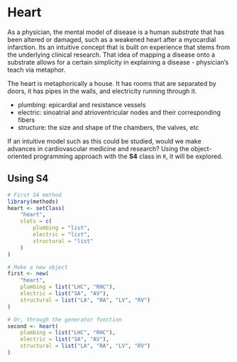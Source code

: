# Heart {#heart}

As a physician, the mental model of disease is a human _substrate_ that has been altered or damaged, such as a weakened heart after a myocardial infarction. Its an intuitive concept that is built on experience that stems from the underlying clinical research. That idea of mapping a disease onto a substrate allows for a certain simplicity in explaining a disease - physician's teach via metaphor.

The heart is metaphorically a house. It has rooms that are separated by doors, it has pipes in the walls, and electricity running through it. 

- plumbing: epicardial and resistance vessels
- electric: sinoatrial and atrioventricular nodes and their corresponding fibers
- structure: the size and shape of the chambers, the valves, etc 

If an intuitive model such as this could be studied, would we make advances in cardiovascular medicine and research? Using the object-oriented programming approach with the __S4__ class in `R`, it will be explored.

## Using S4

```r
# First S4 method
library(methods)
heart <- setClass(
	"heart",
	slots = c(
		plumbing = "list",
		electric = "list",
		structural = "list"
	)
)

# Make a new object
first <- new(
	"heart", 
	plumbing = list("LHC", "RHC"), 
	electric = list("SA", "AV"), 
	structural = list("LA", "RA", "LV", "RV")
)

# Or, through the generator function
second <- heart(
	plumbing = list("LHC", "RHC"), 
	electric = list("SA", "AV"), 
	structural = list("LA", "RA", "LV", "RV")
)
				 
```

